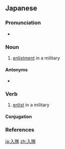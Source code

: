 ==Japanese==
{{ja-kanjitab|にゅう|たい|yomi=on}}

===Pronunciation===
* {{ja-pron|にゅうたい|y=o|acc=0|acc_ref=NHK}}

===Noun===
{{ja-noun|にゅうたい}}

# [[enlistment]] in a military

====Antonyms====
* {{ja-r|除隊|じょたい}}

===Verb===
{{ja-verb-suru|にゅうたい}}

# [[enlist]] in a military

====Conjugation====
{{ja-suru|にゅうたい}}

===References===
<references/>

[[ja:入隊]]
[[zh:入隊]]
